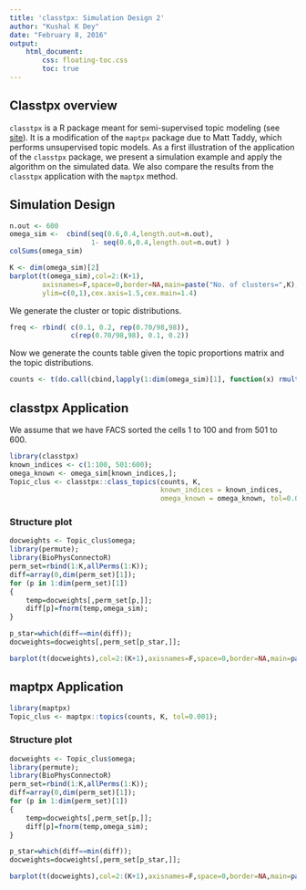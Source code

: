 ```yaml
---
title: 'classtpx: Simulation Design 2'
author: "Kushal K Dey"
date: "February 8, 2016"
output: 
    html_document:
        css: floating-toc.css
        toc: true
---
```


## Classtpx overview

`classtpx` is a R package meant for semi-supervised topic modeling (see [site](https://github.com/kkdey/classtpx)). It is a modification of the `maptpx` package due to Matt Taddy, which performs unsupervised topic models. As a first illustration of the application of the `classtpx` package, we present a simulation example and apply the algorithm on the simulated data. We also compare the results from the `classtpx` application with the `maptpx` method. 

## Simulation Design

```r
n.out <- 600
omega_sim <-  cbind(seq(0.6,0.4,length.out=n.out), 
                    1- seq(0.6,0.4,length.out=n.out) )
colSums(omega_sim)

K <- dim(omega_sim)[2]
barplot(t(omega_sim),col=2:(K+1),
        axisnames=F,space=0,border=NA,main=paste("No. of clusters=",K),las=1,
        ylim=c(0,1),cex.axis=1.5,cex.main=1.4)
```

We generate the cluster or topic distributions.

```r
freq <- rbind( c(0.1, 0.2, rep(0.70/98,98)),
               c(rep(0.70/98,98), 0.1, 0.2))
```

Now we generate the counts table given the topic proportions matrix and the topic distributions.

```r
counts <- t(do.call(cbind,lapply(1:dim(omega_sim)[1], function(x) rmultinom(1,1000,prob=omega_sim[x,]%*%freq))));
```

## classtpx Application

We assume that we have FACS sorted the cells $1$ to $100$ and from $501$ to $600$.

```r
library(classtpx)
known_indices <- c(1:100, 501:600);
omega_known <- omega_sim[known_indices,];
Topic_clus <- classtpx::class_topics(counts, K, 
                                     known_indices = known_indices, 
                                     omega_known = omega_known, tol=0.001);
```

### Structure plot 

```r
docweights <- Topic_clus$omega;
library(permute);
library(BioPhysConnectoR)
perm_set=rbind(1:K,allPerms(1:K));
diff=array(0,dim(perm_set)[1]);
for (p in 1:dim(perm_set)[1])
{
    temp=docweights[,perm_set[p,]];
    diff[p]=fnorm(temp,omega_sim);
}

p_star=which(diff==min(diff));
docweights=docweights[,perm_set[p_star,]];

barplot(t(docweights),col=2:(K+1),axisnames=F,space=0,border=NA,main=paste("No. of clusters=",K),las=1,ylim=c(0,1),cex.axis=1.5,cex.main=1.4)
```

## maptpx Application

```r
library(maptpx)
Topic_clus <- maptpx::topics(counts, K, tol=0.001);
```

### Structure plot 

```r
docweights <- Topic_clus$omega;
library(permute);
library(BioPhysConnectoR)
perm_set=rbind(1:K,allPerms(1:K));
diff=array(0,dim(perm_set)[1]);
for (p in 1:dim(perm_set)[1])
{
    temp=docweights[,perm_set[p,]];
    diff[p]=fnorm(temp,omega_sim);
}

p_star=which(diff==min(diff));
docweights=docweights[,perm_set[p_star,]];

barplot(t(docweights),col=2:(K+1),axisnames=F,space=0,border=NA,main=paste("No. of clusters=",K),las=1,ylim=c(0,1),cex.axis=1.5,cex.main=1.4)
```
